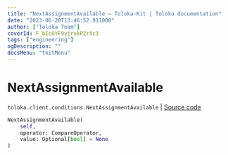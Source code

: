 ```yaml
---
title: "NextAssignmentAvailable — Toloka-Kit | Toloka documentation"
date: "2023-06-20T13:46:52.911000"
author: ["Toloka Team"]
coverId: F_bIcOYF9yjrxkPZrXc3
tags: ["engineering"]
ogDescription: ""
docsMenu: "tkitMenu"
---
```


# NextAssignmentAvailable

`toloka.client.conditions.NextAssignmentAvailable` | [Source code](https://github.com/Toloka/toloka-kit/blob/v1.2.0/src/client/conditions.py#L238)

```python
NextAssignmentAvailable(
    self,
    operator: CompareOperator,
    value: Optional[bool] = None
)
```
